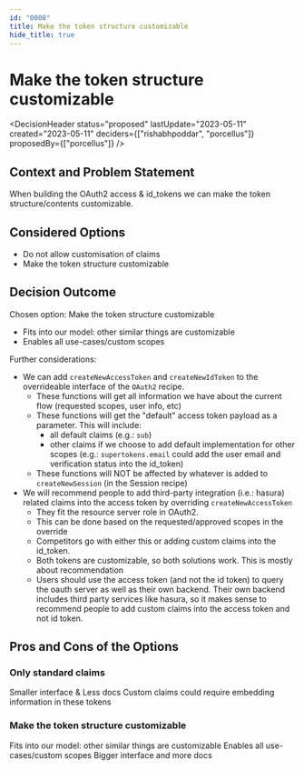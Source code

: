 ```yaml
---
id: "0008"
title: Make the token structure customizable
hide_title: true
---
```



# Make the token structure customizable

<DecisionHeader status="proposed" lastUpdate="2023-05-11" created="2023-05-11" deciders={["rishabhpoddar", "porcellus"]} proposedBy={["porcellus"]} />

## Context and Problem Statement

When building the OAuth2 access & id_tokens we can make the token structure/contents customizable.

## Considered Options

* Do not allow customisation of claims
* Make the token structure customizable

## Decision Outcome

Chosen option: Make the token structure customizable

* Fits into our model: other similar things are customizable
* Enables all use-cases/custom scopes

Further considerations:
- We can add `createNewAccessToken` and `createNewIdToken` to the overrideable interface of the `OAuth2` recipe.
    - These functions will get all information we have about the current flow (requested scopes, user info, etc)
    - These functions will get the "default" access token payload as a parameter. This will include:
        - all default claims (e.g.: `sub`)
        - other claims if we choose to add default implementation for other scopes (e.g.: `supertokens.email` could add the user email and verification status into the id_token)
    - These functions will NOT be affected by whatever is added to `createNewSession` (in the Session recipe)
- We will recommend people to add third-party integration (i.e.: hasura) related claims into the access token by overriding `createNewAccessToken`
    - They fit the resource server role in OAuth2.
    - This can be done based on the requested/approved scopes in the override
    - Competitors go with either this or adding custom claims into the id_token.
    - Both tokens are customizable, so both solutions work. This is mostly about recommendation
    - Users should use the access token (and not the id token) to query the oauth server as well as their own backend. Their own backend includes third party services like hasura, so it makes sense to recommend people to add custom claims into the access token and not id token.

## Pros and Cons of the Options

### Only standard claims

<ArgumentPro> Smaller interface & Less docs </ArgumentPro>
<ArgumentCon> Custom claims could require embedding information in these tokens </ArgumentCon>

### Make the token structure customizable

<ArgumentPro> Fits into our model: other similar things are customizable </ArgumentPro>
<ArgumentPro> Enables all use-cases/custom scopes </ArgumentPro>
<ArgumentCon> Bigger interface and more docs </ArgumentCon>
